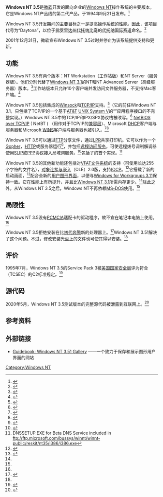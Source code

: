 {{Infobox OS version
| name = Windows NT 3.5
| family = [[Windows_NT|Windows NT]]
| logo = Microsoft Windows NT 3.1 logo with wordmark.svg
| logo_size = 64px
| screenshot = Windows NT 3.5 original.png
| caption = Windows NT 3.5英語版的熒幕截圖
| developer = [[微软公司|微软公司]]
| website = 
| source_model = [[封閉原始碼|封閉原始碼]]
| license = [[商业软件|商业]][[专有软件|专有软件]]
| supported_platforms = [[IA-32|IA-32]]，[[DEC_Alpha|Alpha]]，[[MIPS_architecture|MIPS]]，[[PowerPC|PowerPC]]
| preceded_by = [[Windows_NT_3.1|Windows NT 3.1]] （1993）
| succeeded_by = [[Windows_NT_3.51|Windows NT 3.51]] （1995）
| kernel_type = [[混合核心|混合核心]]（[[Windows_NT体系结构|Windows NT内核]]）
| first_release_date = {{Start date and age|1994|09|21}}
| first_release_url = http://blogs.technet.com/mrsnrub/archive/2009/08/04/windows-nt-history.aspx
| release_version = 3.5 (Build 807: Service Pack 3)
| release_date = {{Start date and age|1995|06|21}}
| release_url = http://blogs.technet.com/mrsnrub/archive/2009/08/04/windows-nt-history.aspx
| support_status = 2001年12月31日起不再提供支持
| date = 2009年1月
}}
'''Windows NT 3.5'''是[[微软|微软]]开发的面向企业的[[Windows_NT|Windows NT]]操作系统的主要版本。它是Windows NT产品线的第二代产品，于1994年9月21日发布。<ref name="#1">{{cite web|title=Microsoft Windows NT 3.5|url=http://www.oldcomputermuseum.com/os/windows_nt3.5.html|accessdate=2013-09-22|website=Old Computer Museum|publisher=Old Computer Museum|language=en|archive-url=https://web.archive.org/web/20130323205319/http://www.oldcomputermuseum.com/os/windows_nt3.5.html|archive-date=2013-03-23|dead-url=no}}</ref>

Windows NT 3.5开发期间的主要目标之一是提高操作系统的性能。因此，该项目代号为“Daytona”，以位于[[佛罗里达州|佛罗里达州]][[代托纳比奇_(佛罗里达州)|代托纳比奇]]的[[代托纳国际赛道|代托纳国际赛道]]命名。<ref>{{cite book|author1=Mark E. Russinovich|author2=David A. Solomon|title=Microsoft Windows Internals|url=http://www.microsoft.com/learning/en/us/book.aspx?ID=6710&locale=en-us|accessdate=4 September 2009|edition=4th|date=2004-09-08|publisher=Microsoft|isbn=978-0-7356-1917-3|quote=The first release of Windows NT was larger and slower than expected, so the next major push was a project called "Daytona", named after the speedway in Florida. The main goals for this release were to reduce the size of the system, increase the speed of the system, and, of course, to make it more reliable.|archive-url=https://web.archive.org/web/20130531191730/http://www.microsoft.com/learning/en/us/book.aspx?ID=6710&locale=en-us|archive-date=2013-05-31|dead-url=yes}}</ref>

2001年12月31日，微软宣布Windows NT 3.5过时并停止为该系统提供支持和更新。

==功能==
Windows NT 3.5有两个版本：NT Workstation（工作站版）和NT Server（服务器版）。他们分别代替了[[Windows_NT_3.1|Windows NT 3.1]]的NT和NT Advanced Server（高级服务器）版本。<ref>{{cite web|title=Microsoft Windows NT 3.5|url=http://www.oldcomputermuseum.com/os/windows_nt3.5.html|accessdate=2013-09-22|author=<!--Staff writer(s); no by-line.-->|website=Old Computer Museum|publisher=Old Computer Museum|language=en|archive-url=https://web.archive.org/web/20130323205319/http://www.oldcomputermuseum.com/os/windows_nt3.5.html|archive-date=2013-03-23|dead-url=no}}</ref>工作站版本只允许10个客户端并发访问文件服务器，不支持Mac客户端。<ref>{{cite web|title=Microsoft Windows NT 3.5 Server|url=http://www.oldcomputermuseum.com/os/windows_nt3.5ser.html|accessdate=2013-09-22|website=Old Computer Museum|publisher=Old Computer Museum|language=en|archive-url=https://web.archive.org/web/20140102202735/http://www.oldcomputermuseum.com/os/windows_nt3.5ser.html|archive-date=2014-01-02|dead-url=no}}</ref>

Windows NT 3.5包括集成的[[Winsock|Winsock]]和[[TCP/IP|TCP/IP]]支持。<ref>{{cite web|title=TCP/IP in Windows NT 3.5|url=http://www.yale.edu/pclt/WINWORLD/NT.HTM|accessdate=2013-09-22|date=9 April 1995|website=Yale.edu|publisher=[[Yale_University|Yale University]]|language=en|archiveurl=https://web.archive.org/web/20000229122839/http://www.yale.edu/pclt/WINWORLD/NT.HTM|archivedate=2000年2月29日|deadurl=yes}}</ref>（它的前任Windows NT 3.1，只包括了TCP/IP的一个基于[[AT&T|AT&T]] [[UNIX_System_V|UNIX System V]]的“{{tsl|en|STREAMS}}”应用程序接口的不完整实现。）Windows NT 3.5中的TCP/IP和IPX/SPX协议栈被改写。<ref>{{Cite web|title=How to Optimize Windows NT to Run Over Slow WAN Links w/TCP/IP|url=http://support.microsoft.com/kb/140552|accessdate=2014-08-22|language=en|archive-url=https://web.archive.org/web/20130227071334/http://support.microsoft.com/kb/140552|archive-date=2013-02-27|dead-url=no}}</ref> [[NetBIOS_over_TCP/IP|NetBIOS over TCP/IP]] ( NetBT ) （用作对于TCP/IP的[[兼容层|兼容层]]）、Microsoft [[DHCP|DHCP]]客户端与服务器和Microsoft [[WINS|WINS]]客户端与服务器也被引入。<ref>{{cite web|title=TCP/IP in Windows NT 3.5|url=http://www.yale.edu/pclt/WINWORLD/NT.HTM|accessdate=2013-09-22|author=<!--Staff writer(s); no by-line.-->|date=1995-04-09|website=Yale.edu|publisher=Yale University|language=en|archiveurl=https://web.archive.org/web/20000229122839/http://www.yale.edu/pclt/WINWORLD/NT.HTM|archivedate=2000年2月29日|deadurl=yes}}</ref><ref>{{Cite web|title=DHCP (Dynamic Host Configuration Protocol) Basics|url=http://support.microsoft.com/kb/169289|accessdate=2014-08-22|language=en|archive-url=https://web.archive.org/web/20100324040943/http://support.microsoft.com/kb/169289|archive-date=2010-03-24|dead-url=no}}</ref>

Windows NT 3.5可以通过[[FTP|FTP]]分享文件，通过[[行式打印机后台程序协议|LPR]]共享打印机。它可以作为一个[[Gopher|Gopher]]，[[超文本传输协议|HTTP]]或{{tsl|en|Wide Area Information Server|WAIS}}服务器运行<ref name="#2">{{cite web|title=TCP/IP in Windows NT 3.5|url=http://www.yale.edu/pclt/WINWORLD/NT.HTM|accessdate=2013-09-22|date=1995-04-09|website=Yale.edu|publisher=Yale University|language=en|archiveurl=https://web.archive.org/web/20000229122839/http://www.yale.edu/pclt/WINWORLD/NT.HTM|archivedate=2000年2月29日|deadurl=yes}}</ref>，并包括[[远程访问服务|远程访问服务]]，可使远程拨号调制解调器使用[[SLIP|SLIP]]或[[PPP|PPP]]协议接入局域网服务。<ref>{{cite web|title=Files Needed to Set Up Windows NT 3.5 and 3.51 RAS|url=http://support.microsoft.com/kb/142909|accessdate=2013-09-22|date=2006-11-01|website=Microsoft|publisher=Microsoft|language=en|archive-url=https://web.archive.org/web/20131225113444/http://support.microsoft.com/kb/142909|archive-date=2013-12-25|dead-url=no}}</ref>{{tsl|en|Resource Kit|Windows NT 3.5资源包}}包括了{{tsl|en|Microsoft DNS}}的首个实现。<ref name="dns35b">DNSSETUP.EXE for Beta DNS Service included in ftp://ftp.microsoft.com/bussys/winnt/winnt-public/reskit/nt35/i386/i386.exe{{dead link|date=2017年11月 |bot=InternetArchiveBot |fix-attempted=yes }}</ref>

Windows NT 3.5的其他新功能还包括对[[VFAT|VFAT文件系统]]的支持（可使用长达255个字符的文件名），[[对象连接与嵌入|对象连接与嵌入]]（OLE）2.0版，支持[[IOCP|IOCP]]。<ref>{{Cite web|title=Inside I/O Completion Ports: Sysinternals|url=http://sysinternals.kompjoefriek.nl/rip/www.sysinternals.com/Information/IoCompletionPorts.html|accessdate=2014-08-22|language=en|archive-url=https://web.archive.org/web/20100407095612/http://sysinternals.kompjoefriek.nl/rip/www.sysinternals.com/Information/IoCompletionPorts.html|archive-date=2010-04-07|dead-url=no}}</ref>它搭载了新的启动画面，<ref name="New_Feature_of_Windows">{{cite web|language=en|url=https://www.cs.umd.edu/hcil/muiseum/systems/winnt3.5.html|title=Windows NT 3.5x|website=马里兰大学|accessdate=2017-12-22|archive-date=2020-06-02|archive-url=https://web.archive.org/web/20200602201259/https://www.cs.umd.edu/hcil/muiseum/systems/winnt3.5.html|dead-url=no}}</ref>配合全新的[[用户图形界面|用户图形界面]]，以便与[[Windows_3.1x#Windows_for_Workgroups_3.11|Windows for Workgroups 3.11]]保持一致。它在性能上有所提升，并且比[[Windows_NT_3.1|Windows NT 3.1]]所需内存更少。<ref name="#1"/>除此之外，从Windows NT 3.5之后，Windows NT不再依赖[[MS-DOS|MS-DOS]]使用。<ref name="New_Feature_of_Windows"/>

==局限性==

Windows NT 3.5没有[[PCMCIA|PCMCIA]]适配卡的驱动程序，故不宜在笔记本电脑上使用。<ref name="#2"/>

Windows NT 3.5拒绝安装在比[[奔腾|初代奔腾]]新的处理器上。<ref>{{cite web|title=Windows NT 3.5 Setup and the Pentium Pro Processor|url=http://support.microsoft.com/kb/151212/en-us|accessdate=2009-09-04|date=2006-11-01|publisher=Microsoft|language=en|archive-url=https://www.webcitation.org/69jjfyplw?url=http://support.microsoft.com/kb/151212/en-us|archive-date=2012-08-07|dead-url=no}}</ref>Windows NT 3.51解决了这个问题。不过，修改安装光盘上的文件也可使其得以安装。<ref name="#1"/>

==评价==
1995年7月，Windows NT 3.5的Service Pack 3被[[美国国家安全局|美国国家安全局]]评为符合{{tsl|en|Trusted Computer System Evaluation Criteria|可信计算机系统评估标准}}（TCSEC）的C2标准规定。<ref>{{cite web|title=Windows NT Server 4.0 - Maintain - Revision 1.1|url=http://technet.microsoft.com/en-us/library/cc767093.aspx|accessdate=2009-09-04|year=1998|publisher=Microsoft|language=en|archive-url=https://www.webcitation.org/69jjfK8aY?url=http://technet.microsoft.com/en-us/library/cc767093.aspx|archive-date=2012-08-07|dead-url=no}}</ref>

== 源代码 ==
2020年5月，Windows NT 3.5测试版本的完整源代码被泄露到互联网上。<ref>{{Cite web|title=Xbox and Windows NT 3.5 source code leaks online|url=https://www.theverge.com/2020/5/21/21265995/xbox-source-code-leak-original-console-windows-3-5|access-date=2020-06-04|date=2020-05-21|language=en|archive-url=https://web.archive.org/web/20200604083358/https://www.theverge.com/2020/5/21/21265995/xbox-source-code-leak-original-console-windows-3-5|archive-date=2020-06-04|url-status=live}}</ref>{{clear}}

==参考资料==
{{Reflist|3}}

==外部链接==
* [http://www.guidebookgallery.org/guis/windows/winnt35 Guidebook: Windows NT 3.51 Gallery] {{Wayback|url=http://www.guidebookgallery.org/guis/windows/winnt35 |date=20200203155247 }}——一个致力于保存和展示图形用户界面的网站

{{Microsoft Windows family}}

[[Category:Windows_NT|Category:Windows NT]]